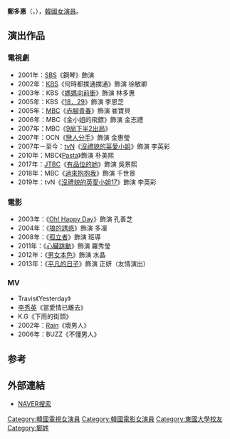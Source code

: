 {{藝人
|姓名 = 鄭多惠
|類型 = 女演員
|圖片 = Jeong Da-hye from acrofan.jpg
|圖片尺寸 = 
|圖片簡介 = 
|本名 = 
|外文名 = 정다혜
|外文 = ko
|羅馬拼音 = Jeong Da Hye
|英文名 =
|暱稱 =
|其他藝名 = 
|國籍 = {{KOR}}
|出生日期 = {{birth_date_and_age|1985|6|18}}
|出生地點 = {{KOR}}
|宗教信仰 = 
|語言 = [[韓語|韓語]]、[[英語|英語]]
|職業 = [[演員|演員]]
|教育程度 = [[東國大學|東國大學]]戲劇電影學系
|配偶  = 
|出道作 = 
|出道日期 = 2001年
|代表作 = 
|活躍年代 =
|唱片公司 = 
|經紀公司 = Ism Entertainment
|相關團體 = 
|網站 = 
}}

'''鄭多惠'''（{{lang-ko|'''정다혜'''}}，{{bd|1985年|6月18日|catIdx=J鄭}}），[[韓國|韓國]][[女演員|女演員]]。

== 演出作品 ==
=== 電視劇 ===
*2001年：[[SBS_(韓國)|SBS]]《鋼琴》飾演 
*2002年：[[韓國放送公社|KBS]]《何時都撲通撲通》飾演 徐敏卿
*2003年：KBS《[[媽媽向前衝|媽媽向前衝]]》飾演 林多惠
*2005年：KBS《[[18．29|18．29]]》飾演 李恩芝
*2005年：[[韓國文化廣播公司|MBC]]《[[赤腳青春|赤腳青春]]》飾演 崔寶貝
*2006年：MBC《金小姐的飛鏢》飾演 金志禮
*2007年：MBC《[[9局下半2出局|9局下半2出局]]》
*2007年：OCN《[[戀人分手|戀人分手]]》飾演 金惠瑩
*2007年－至今：[[tvN|tvN]]《[[沒禮貌的英愛小姐|沒禮貌的英愛小姐]]》飾演 李英彩
*2010年：MBC《[[Pasta_(電視劇)|Pasta]]》飾演 朴美熙
*2017年：[[JTBC|JTBC]]《[[有品位的她|有品位的她]]》飾演 吳景熙
*2018年：MBC《[[過來抱抱我|過來抱抱我]]》飾演 千世景
*2019年：tvN《[[沒禮貌的英愛小姐#第十七季|沒禮貌的英愛小姐17]]》飾演 李英彩

=== 電影 ===
*2003年：《[[Oh!_Happy_Day|Oh! Happy Day]]》飾演 孔善芝
*2004年：《[[狼的誘惑|狼的誘惑]]》飾演 多凜
*2008年：《[[孤立者|孤立者]]》飾演 班導
*2011年：《[[心臟跳動|心臟跳動]]》飾演 羅秀瑩
*2012年：《[[男女本色|男女本色]]》飾演 水晶
*2013年：《[[平凡的日子|平凡的日子]]》飾演 正妍（友情演出）

=== MV ===
*Travis《Yesterday》
*[[李秀英_(韓國藝人)|李秀英]]《當愛情已離去》
*K.G《下雨的街頭》
*2002年：[[Rain|Rain]]《壞男人》
*2006年：BUZZ《不懂男人》

==参考==
{{reflist}}

== 外部連結 ==
*[http://search.naver.com/search.naver?sm=tab_hty.top&where=nexearch&ie=utf8&query=%EC%A0%95%EB%8B%A4%ED%98%9C&x=0&y=30 NAVER搜索] {{Wayback|url=http://search.naver.com/search.naver?sm=tab_hty.top&where=nexearch&ie=utf8&query=%EC%A0%95%EB%8B%A4%ED%98%9C&x=0&y=30 |date=20190614024043 }}{{ko}}

{{DEFAULTSORT: Jeong Da Hye}}
[[Category:韓國電視女演員|Category:韓國電視女演員]]
[[Category:韓國電影女演員|Category:韓國電影女演員]]
[[Category:東國大學校友|Category:東國大學校友]]
[[Category:鄭姓|Category:鄭姓]]